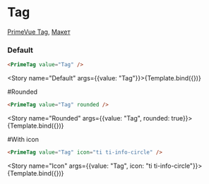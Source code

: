 

<Meta title="Prime/Misc/Tag" />

# Tag

[PrimeVue Tag](https://primevue.org/tag), [Макет](<https://www.figma.com/design/4TYeki0MDLhfPGJstbIicf/UI-kit-PrimeFace--DS-?node-id=484-4921&m=dev>)

### Default

```html dark
<PrimeTag value="Tag" />
```

<Story name="Default" args={{value: "Tag"}}>{Template.bind({})}</Story>

#Rounded

```html dark
<PrimeTag value="Tag" rounded />
```

<Story name="Rounded" args={{value: "Tag", rounded: true}}>{Template.bind({})}</Story>


#With icon

```html dark
<PrimeTag value="Tag" icon="ti ti-info-circle" />
```

<Story name="Icon" args={{value: "Tag", icon: "ti ti-info-circle"}}>{Template.bind({})}</Story>
